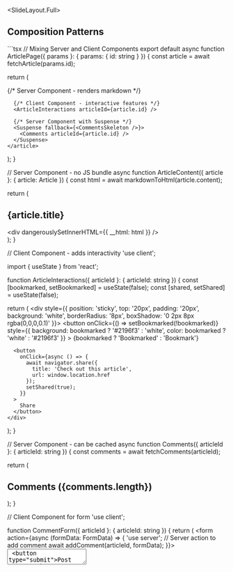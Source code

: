 
<SlideLayout.Full>
## Composition Patterns

<CodeDisplay>
  <File name="app/article/[id]/page.tsx">
```tsx
// Mixing Server and Client Components
export default async function ArticlePage({ 
  params 
}: { 
  params: { id: string } 
}) {
  const article = await fetchArticle(params.id);

  return (
    <article>
      {/* Server Component - renders markdown */}
      <ArticleContent article={article} />
      
      {/* Client Component - interactive features */}
      <ArticleInteractions articleId={article.id} />
      
      {/* Server Component with Suspense */}
      <Suspense fallback={<CommentsSkeleton />}>
        <Comments articleId={article.id} />
      </Suspense>
    </article>
  );
}

// Server Component - no JS bundle
async function ArticleContent({ article }: { article: Article }) {
  const html = await markdownToHtml(article.content);
  
  return (
    <div>
      <h1>{article.title}</h1>
      <div dangerouslySetInnerHTML={{ __html: html }} />
    </div>
  );
}

// Client Component - adds interactivity
'use client';

import { useState } from 'react';

function ArticleInteractions({ articleId }: { articleId: string }) {
  const [bookmarked, setBookmarked] = useState(false);
  const [shared, setShared] = useState(false);

  return (
    <div style={{ 
      position: 'sticky',
      top: '20px',
      padding: '20px',
      background: 'white',
      borderRadius: '8px',
      boxShadow: '0 2px 8px rgba(0,0,0,0.1)'
    }}>
      <button
        onClick={() => setBookmarked(!bookmarked)}
        style={{ 
          background: bookmarked ? '#2196f3' : 'white',
          color: bookmarked ? 'white' : '#2196f3'
        }}
      >
        {bookmarked ? 'Bookmarked' : 'Bookmark'}
      </button>
      
      <button
        onClick={async () => {
          await navigator.share({
            title: 'Check out this article',
            url: window.location.href
          });
          setShared(true);
        }}
      >
        Share
      </button>
    </div>
  );
}

// Server Component - can be cached
async function Comments({ articleId }: { articleId: string }) {
  const comments = await fetchComments(articleId);
  
  return (
    <section>
      <h2>Comments ({comments.length})</h2>
      <CommentForm articleId={articleId} />
      <CommentList comments={comments} />
    </section>
  );
}

// Client Component for form
'use client';

function CommentForm({ articleId }: { articleId: string }) {
  return (
    <form action={async (formData: FormData) => {
      'use server';
      // Server action to add comment
      await addComment(articleId, formData);
    }}>
      <textarea name="comment" required />
      <button type="submit">Post Comment</button>
    </form>
  );
}
```
  </File>
</CodeDisplay>

</SlideLayout.Full>